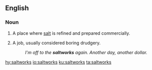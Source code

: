 ==English==
{{wikipedia}}

===Noun===
{{en-noun|saltworks}}

# {{label|en|pluralonly}} A place where [[salt]] is refined and prepared commercially.
# {{label|en|figuratively|pluralonly}} A job, usually considered boring drudgery.
#: ''I'm off to the '''saltworks''' again. Another day, another dollar.''

[[hy:saltworks]]
[[io:saltworks]]
[[ku:saltworks]]
[[ta:saltworks]]
